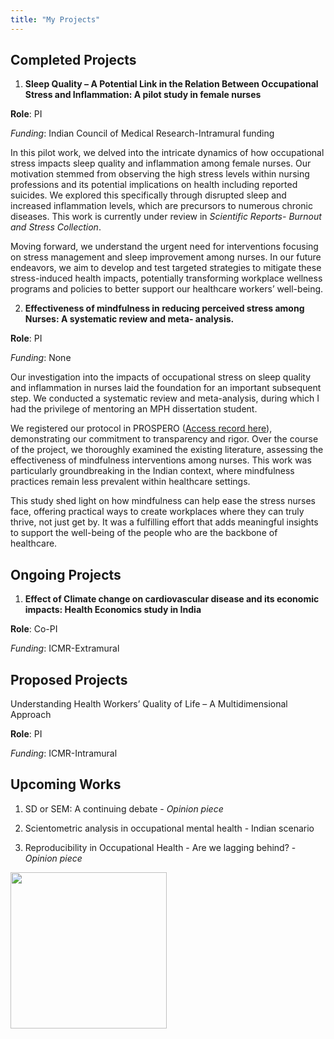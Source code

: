 ```yaml
---
title: "My Projects"
---
```


## Completed Projects

1. **Sleep Quality -- A Potential Link in the Relation Between Occupational Stress and Inflammation: A pilot study in female nurses**

**Role**: PI

*Funding*: Indian Council of Medical Research-Intramural funding

In this pilot work, we delved into the intricate dynamics of how occupational stress impacts sleep quality and inflammation among female nurses. Our motivation stemmed from observing the high stress levels within nursing professions and its potential implications on health including reported suicides. We explored this specifically through disrupted sleep and increased inflammation levels, which are precursors to numerous chronic diseases. This work is currently under review in *Scientific Reports- Burnout and Stress Collection*.

Moving forward, we understand the urgent need for interventions focusing on stress management and sleep improvement among nurses. In our future endeavors, we aim to develop and test targeted strategies to mitigate these stress-induced health impacts, potentially transforming workplace wellness programs and policies to better support our healthcare workers' well-being.


2. **Effectiveness of mindfulness in reducing perceived stress among Nurses: A systematic review and meta- analysis.**

**Role**: PI

*Funding*: None

Our investigation into the impacts of occupational stress on sleep quality and inflammation in nurses laid the foundation for an important subsequent step. We conducted a systematic review and meta-analysis, during which I had the privilege of mentoring an MPH dissertation student.

We registered our protocol in PROSPERO ([Access record here](https://www.crd.york.ac.uk/prospero/display_record.php?RecordID=509223)), demonstrating our commitment to transparency and rigor. Over the course of the project, we thoroughly examined the existing literature, assessing the effectiveness of mindfulness interventions among nurses. This work was particularly groundbreaking in the Indian context, where mindfulness practices remain less prevalent within healthcare settings.

This study shed light on how mindfulness can help ease the stress nurses face, offering practical ways to create workplaces where they can truly thrive, not just get by. It was a fulfilling effort that adds meaningful insights to support the well-being of the people who are the backbone of healthcare.


## Ongoing Projects

1.  **Effect of Climate change on cardiovascular disease and its economic impacts: Health Economics study in India**

**Role**: Co-PI

*Funding*: ICMR-Extramural

## Proposed Projects

Understanding Health Workers' Quality of Life -- A Multidimensional Approach

**Role**: PI

*Funding*: ICMR-Intramural

## Upcoming Works

1.  SD or SEM: A continuing debate - *Opinion piece*

2.  Scientometric analysis in occupational mental health - Indian scenario

3.  Reproducibility in Occupational Health - Are we lagging behind? - *Opinion piece*

![](S.png){fig-align="center" width="250"}
